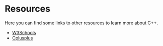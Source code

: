 # Resources

Here you can find some links to other resources to learn more about C++.

- [W3Schools](https://www.w3schools.com/cpp/)
- [Cplusplus](https://cplusplus.com/reference/)
